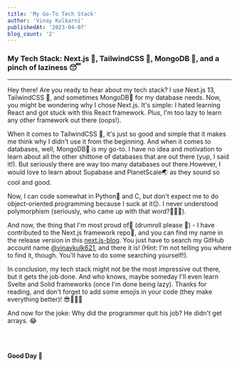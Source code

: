 ```yaml
---
title: 'My Go-To Tech Stack'
author: 'Vinay Kulkarni'
publishedAt: '2023-04-07'
blog_count: '2'
---
```


### My Tech Stack: Next.js 🚀, TailwindCSS 💅, MongoDB 🍃, and a pinch of laziness 😴

---

Hey there! Are you ready to hear about my tech stack? I use Next.js 13, TailwindCSS 💅, and sometimes MongoDB🍃 for my database needs. Now, you might be wondering why I chose Next.js. It's simple: I hated learning React and got stuck with this React framework. Plus, I'm too lazy to learn any other framework out there (oops!).

When it comes to TailwindCSS 💅, it's just so good and simple that it makes me think why I didn't use it from the beginning. And when it comes to databases, well, MongoDB🍃 is my go-to. I have no idea and motivation to learn about all the other shittone of databases that are out there (yup, I said it!). But seriously there are way too many databases out there.However, I would love to learn about Supabase and PlanetScale🌏 as they sound so cool and good.

Now, I can code somewhat in Python🐍 and C, but don't expect me to do object-oriented programming because I suck at it😔. I never understood polymorphism (seriously, who came up with that word?🤦🏻‍♂️).

And now, the thing that I'm most proud of🥹 (drumroll please 🥁) - I have contributed to the Next.js framework repo🎊, and you can find my name in the release version in this [next.js-blog](https://nextjs.org/blog/next-13-3). You just have to search my GitHub account name [@vinaykulk621](https://github.com/vinaykulk621), and there it is! (Hint: I'm not telling you where to find it, though. You'll have to do some searching yourself!).

In conclusion, my tech stack might not be the most impressive out there, but it gets the job done. And who knows, maybe someday I'll even learn Svelte and Solid frameworks (once I'm done being lazy). Thanks for reading, and don't forget to add some emojis in your code (they make everything better)! 😎👨‍💻🚀

And now for the joke: Why did the programmer quit his job? He didn't get arrays. 😂

<br />
<br />

**Good Day 🐼**
